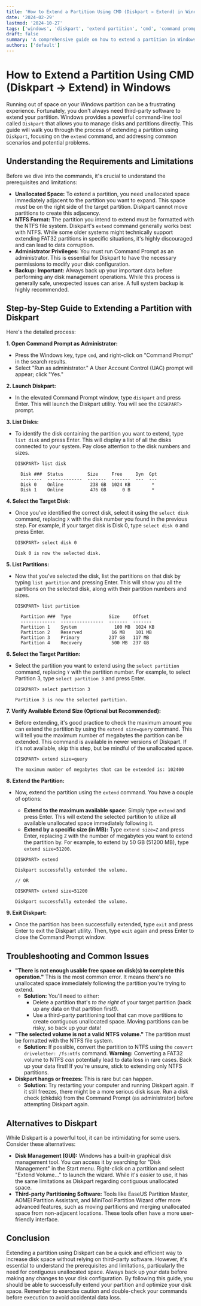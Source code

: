 ```yaml
---
title: 'How to Extend a Partition Using CMD (Diskpart → Extend) in Windows'
date: '2024-02-29'
lastmod: '2024-10-27'
tags: ['windows', 'diskpart', 'extend partition', 'cmd', 'command prompt', 'disk management', 'partition management', 'volume management']
draft: false
summary: 'A comprehensive guide on how to extend a partition in Windows using the command line utility Diskpart. Learn step-by-step instructions to expand your existing partitions and optimize disk space, even if you are not tech savvy.'
authors: ['default']
---
```


# How to Extend a Partition Using CMD (Diskpart → Extend) in Windows

Running out of space on your Windows partition can be a frustrating experience. Fortunately, you don't always need third-party software to extend your partition.  Windows provides a powerful command-line tool called `Diskpart` that allows you to manage disks and partitions directly. This guide will walk you through the process of extending a partition using `Diskpart`, focusing on the `extend` command, and addressing common scenarios and potential problems.

## Understanding the Requirements and Limitations

Before we dive into the commands, it's crucial to understand the prerequisites and limitations:

*   **Unallocated Space:** To extend a partition, you need unallocated space immediately adjacent to the partition you want to expand.  This space *must* be on the right side of the target partition. Diskpart cannot move partitions to create this adjacency.
*   **NTFS Format:**  The partition you intend to extend must be formatted with the NTFS file system. Diskpart's `extend` command generally works best with NTFS.  While some older systems might technically support extending FAT32 partitions in specific situations, it's highly discouraged and can lead to data corruption.
*   **Administrator Privileges:** You must run Command Prompt as an administrator. This is essential for Diskpart to have the necessary permissions to modify your disk configuration.
*   **Backup:**  **Important:**  Always back up your important data before performing any disk management operations. While this process is generally safe, unexpected issues can arise.  A full system backup is highly recommended.

## Step-by-Step Guide to Extending a Partition with Diskpart

Here's the detailed process:

**1. Open Command Prompt as Administrator:**

*   Press the Windows key, type `cmd`, and right-click on "Command Prompt" in the search results.
*   Select "Run as administrator." A User Account Control (UAC) prompt will appear; click "Yes."

**2. Launch Diskpart:**

*   In the elevated Command Prompt window, type `diskpart` and press Enter. This will launch the Diskpart utility. You will see the `DISKPART>` prompt.

**3. List Disks:**

*   To identify the disk containing the partition you want to extend, type `list disk` and press Enter. This will display a list of all the disks connected to your system. Pay close attention to the disk numbers and sizes.

    ```
    DISKPART> list disk

      Disk ###  Status         Size     Free     Dyn  Gpt
      --------  -------------  -------  -------  ---  ---
      Disk 0    Online          238 GB  1024 KB        *
      Disk 1    Online          476 GB      0 B        *
    ```

**4. Select the Target Disk:**

*   Once you've identified the correct disk, select it using the `select disk` command, replacing `X` with the disk number you found in the previous step.  For example, if your target disk is Disk 0, type `select disk 0` and press Enter.

    ```
    DISKPART> select disk 0

    Disk 0 is now the selected disk.
    ```

**5. List Partitions:**

*   Now that you've selected the disk, list the partitions on that disk by typing `list partition` and pressing Enter. This will show you all the partitions on the selected disk, along with their partition numbers and sizes.

    ```
    DISKPART> list partition

      Partition ###  Type              Size     Offset
      -------------  ----------------  -------  -------
      Partition 1    System              100 MB  1024 KB
      Partition 2    Reserved           16 MB    101 MB
      Partition 3    Primary           237 GB   117 MB
      Partition 4    Recovery           500 MB  237 GB
    ```

**6. Select the Target Partition:**

*   Select the partition you want to extend using the `select partition` command, replacing `Y` with the partition number. For example, to select Partition 3, type `select partition 3` and press Enter.

    ```
    DISKPART> select partition 3

    Partition 3 is now the selected partition.
    ```

**7. Verify Available Extend Size (Optional but Recommended):**

*   Before extending, it's good practice to check the maximum amount you can extend the partition by using the `extend size=query` command. This will tell you the maximum number of megabytes the partition can be extended.  This command is available in newer versions of Diskpart. If it's not available, skip this step, but be mindful of the unallocated space.

    ```
    DISKPART> extend size=query

    The maximum number of megabytes that can be extended is: 102400
    ```

**8. Extend the Partition:**

*   Now, extend the partition using the `extend` command. You have a couple of options:

    *   **Extend to the maximum available space:** Simply type `extend` and press Enter. This will extend the selected partition to utilize all available unallocated space immediately following it.
    *   **Extend by a specific size (in MB):**  Type `extend size=Z` and press Enter, replacing `Z` with the number of megabytes you want to extend the partition by. For example, to extend by 50 GB (51200 MB), type `extend size=51200`.

    ```
    DISKPART> extend

    Diskpart successfully extended the volume.

    // OR

    DISKPART> extend size=51200

    Diskpart successfully extended the volume.
    ```

**9. Exit Diskpart:**

*   Once the partition has been successfully extended, type `exit` and press Enter to exit the Diskpart utility.  Then, type `exit` again and press Enter to close the Command Prompt window.

## Troubleshooting and Common Issues

*   **"There is not enough usable free space on disk(s) to complete this operation."** This is the most common error.  It means there's no unallocated space immediately following the partition you're trying to extend.
    *   **Solution:** You'll need to either:
        *   Delete a partition that's *to the right* of your target partition (back up any data on that partition first!).
        *   Use a third-party partitioning tool that can move partitions to create contiguous unallocated space.  Moving partitions can be risky, so back up your data!
*   **"The selected volume is not a valid NTFS volume."** The partition must be formatted with the NTFS file system.
    *   **Solution:** If possible, convert the partition to NTFS using the `convert driveletter: /fs:ntfs` command.  **Warning:** Converting a FAT32 volume to NTFS *can* potentially lead to data loss in rare cases. Back up your data first!  If you're unsure, stick to extending only NTFS partitions.
*   **Diskpart hangs or freezes:** This is rare but can happen.
    *   **Solution:** Try restarting your computer and running Diskpart again. If it still freezes, there might be a more serious disk issue. Run a disk check (chkdsk) from the Command Prompt (as administrator) before attempting Diskpart again.

## Alternatives to Diskpart

While Diskpart is a powerful tool, it can be intimidating for some users.  Consider these alternatives:

*   **Disk Management (GUI):** Windows has a built-in graphical disk management tool.  You can access it by searching for "Disk Management" in the Start menu.  Right-click on a partition and select "Extend Volume..." to launch the wizard. While it's easier to use, it has the same limitations as Diskpart regarding contiguous unallocated space.
*   **Third-party Partitioning Software:**  Tools like EaseUS Partition Master, AOMEI Partition Assistant, and MiniTool Partition Wizard offer more advanced features, such as moving partitions and merging unallocated space from non-adjacent locations. These tools often have a more user-friendly interface.

## Conclusion

Extending a partition using Diskpart can be a quick and efficient way to increase disk space without relying on third-party software. However, it's essential to understand the prerequisites and limitations, particularly the need for contiguous unallocated space. Always back up your data before making any changes to your disk configuration.  By following this guide, you should be able to successfully extend your partition and optimize your disk space. Remember to exercise caution and double-check your commands before execution to avoid accidental data loss.